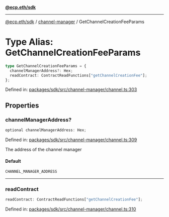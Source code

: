 [**@ecp.eth/sdk**](../../index.mdx)

***

[@ecp.eth/sdk](/sdk-reference/index.mdx) / [channel-manager](/sdk-reference/channel-manager/index.mdx) / GetChannelCreationFeeParams

# Type Alias: GetChannelCreationFeeParams

```ts
type GetChannelCreationFeeParams = {
  channelManagerAddress?: Hex;
  readContract: ContractReadFunctions["getChannelCreationFee"];
};
```

Defined in: [packages/sdk/src/channel-manager/channel.ts:303](https://github.com/ecp-eth/comments-monorepo/blob/main/packages/sdk/src/channel-manager/channel.ts#L303)

## Properties

### channelManagerAddress?

```ts
optional channelManagerAddress: Hex;
```

Defined in: [packages/sdk/src/channel-manager/channel.ts:309](https://github.com/ecp-eth/comments-monorepo/blob/main/packages/sdk/src/channel-manager/channel.ts#L309)

The address of the channel manager

#### Default

```ts
CHANNEL_MANAGER_ADDRESS
```

***

### readContract

```ts
readContract: ContractReadFunctions["getChannelCreationFee"];
```

Defined in: [packages/sdk/src/channel-manager/channel.ts:310](https://github.com/ecp-eth/comments-monorepo/blob/main/packages/sdk/src/channel-manager/channel.ts#L310)
